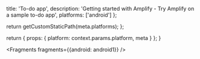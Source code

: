                   
  title: 'To-do app',
  description: 'Getting started with Amplify - Try Amplify on a sample to-do app',
  platforms: ['android']
};

  return getCustomStaticPath(meta.platforms);
};

  return {
    props: {
      platform: context.params.platform,
      meta
    }
  };
}
          
      


<Fragments fragments={{android: android1}} />
